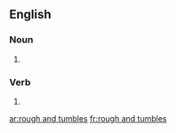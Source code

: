 ==English==

===Noun===
{{head|en|plural}}

# {{plural of|rough and tumble|lang=en|nocat=1}}

===Verb===
{{head|en}}
# {{en-third-person singular of|rough and tumble}}

[[ar:rough and tumbles]]
[[fr:rough and tumbles]]